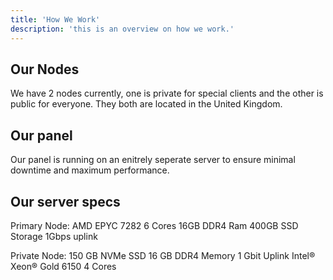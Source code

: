 ```yaml
---
title: 'How We Work'
description: 'this is an overview on how we work.'
---
```


## Our Nodes

We have 2 nodes currently, one is private for special clients and the other is public for everyone. They both are located in the United Kingdom.

## Our panel

Our panel is running on an enitrely seperate server to ensure minimal downtime and maximum performance.


## Our server specs

Primary Node:
AMD EPYC 7282 6 Cores
16GB DDR4 Ram
400GB SSD Storage
1Gbps uplink

Private Node:
150 GB NVMe SSD
16 GB DDR4 Memory
1 Gbit Uplink
Intel® Xeon® Gold 6150 4 Cores


